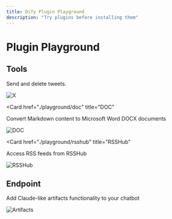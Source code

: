 ```yaml
---
title: Dify Plugin Playground
description: "Try plugins before installing them"
---
```


# Plugin Playground

## Tools

<Cards>
   <Card 
    href="./playground/x" 
    title="X(formerly Twitter)"
  >
  <p>Send and delete tweets.</p>
    <img src="https://s2.loli.net/2025/05/15/QgHeYb6BGDUFipL.png" alt="X" />
   </Card>

   <Card 
    href="./playground/doc" 
    title="DOC"
  >
  <p>Convert Markdown content to Microsoft Word DOCX documents</p>
    <img src="https://s2.loli.net/2025/05/17/zQyImq39XugBoU8.png" alt="DOC" />
   </Card>

   <Card 
    href="./playground/rsshub" 
    title="RSSHub"
  >
  <p>Access RSS feeds from RSSHub</p>
    <img src="https://s2.loli.net/2025/05/16/EiYFhRWmt9xvcuI.png" alt="RSSHub" />
   </Card>
</Cards>


## Endpoint

<Cards>
   <Card 
    href="./playground/artifacts" 
    title="Artifacts"
  >
  <p>Add Claude-like artifacts functionality to your chatbot</p>
    <img src="https://s2.loli.net/2025/05/15/59ADbyazJhSY6ox.png" alt="Artifacts" />
    </Card>
</Cards>
